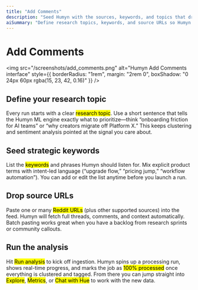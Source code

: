 ```yaml
---
title: "Add Comments"
description: "Seed Humyn with the sources, keywords, and topics that drive each insight run"
aiSummary: "Define research topics, keywords, and source URLs so Humyn can ingest data and deliver insights." 
---
```


# Add Comments

<img
  src="/screenshots/add_comments.png"
  alt="Humyn Add Comments interface"
  style={{ borderRadius: "1rem", margin: "2rem 0", boxShadow: "0 24px 60px rgba(15, 23, 42, 0.16)" }}
/>

## Define your research topic

Every run starts with a clear <mark>research topic</mark>. Use a short sentence that tells the Humyn ML engine exactly what to prioritize—think “onboarding friction for AI teams” or “why creators migrate off Platform X.” This keeps clustering and sentiment analysis pointed at the signal you care about.

## Seed strategic keywords

List the <mark>keywords</mark> and phrases Humyn should listen for. Mix explicit product terms with intent-led language (“upgrade flow,” “pricing jump,” “workflow automation”). You can add or edit the list anytime before you launch a run.

## Drop source URLs

Paste one or many <mark>Reddit URLs</mark> (plus other supported sources) into the feed. Humyn will fetch full threads, comments, and context automatically. Batch pasting works great when you have a backlog from research sprints or community callouts.

## Run the analysis

Hit <mark>Run analysis</mark> to kick off ingestion. Humyn spins up a processing run, shows real-time progress, and marks the job as <mark>100% processed</mark> once everything is clustered and tagged. From there you can jump straight into <mark>Explore</mark>, <mark>Metrics</mark>, or <mark>Chat with Hue</mark> to work with the new data.
